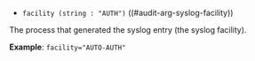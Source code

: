 - `facility (string : "AUTH")` ((#audit-arg-syslog-facility))

The process that generated the syslog entry (the syslog facility).

**Example**: `facility="AUTO-AUTH"`


